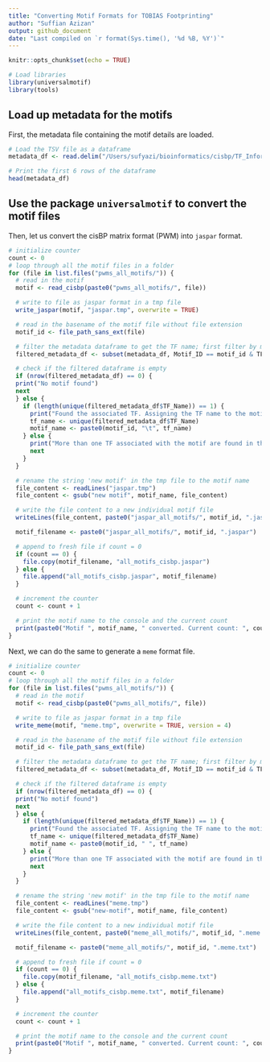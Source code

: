 ```yaml
---
title: "Converting Motif Formats for TOBIAS Footprinting"
author: "Suffian Azizan"
output: github_document
date: "Last compiled on `r format(Sys.time(), '%d %B, %Y')`"
---
```


```r
knitr::opts_chunk$set(echo = TRUE)

# Load libraries
library(universalmotif)
library(tools)
```

## Load up metadata for the motifs
First, the metadata file containing the motif details are loaded.

```r
# Load the TSV file as a dataframe
metadata_df <- read.delim("/Users/sufyazi/bioinformatics/cisbp/TF_Information_all_motifs_plus_Source-Type_cols_filtered.tsv", sep = "\t") # nolint: line_length_linter.

# Print the first 6 rows of the dataframe
head(metadata_df)

```


## Use the package `universalmotif` to convert the motif files

Then, let us convert the cisBP matrix format (PWM) into `jaspar` format. 

```r
# initialize counter
count <- 0
# loop through all the motif files in a folder
for (file in list.files("pwms_all_motifs/")) {
  # read in the motif
  motif <- read_cisbp(paste0("pwms_all_motifs/", file))

  # write to file as jaspar format in a tmp file
  write_jaspar(motif, "jaspar.tmp", overwrite = TRUE)

  # read in the basename of the motif file without file extension
  motif_id <- file_path_sans_ext(file)

  # filter the metadata dataframe to get the TF name; first filter by motif ID, then filter by TF status of 'direct (D)'
  filtered_metadata_df <- subset(metadata_df, Motif_ID == motif_id & TF_Status == "D") # nolint: line_length_linter.

  # check if the filtered dataframe is empty
  if (nrow(filtered_metadata_df) == 0) {
  print("No motif found")
  next
  } else {
    if (length(unique(filtered_metadata_df$TF_Name)) == 1) {
      print("Found the associated TF. Assigning the TF name to the motif...")
      tf_name <- unique(filtered_metadata_df$TF_Name)
      motif_name <- paste0(motif_id, "\t", tf_name)
    } else {
      print("More than one TF associated with the motif are found in the database. Skipping motif extraction...") # nolint: line_length_linter.
      next
    }
  }

  # rename the string 'new motif' in the tmp file to the motif name
  file_content <- readLines("jaspar.tmp")
  file_content <- gsub("new motif", motif_name, file_content)

  # write the file content to a new individual motif file
  writeLines(file_content, paste0("jaspar_all_motifs/", motif_id, ".jaspar"))

  motif_filename <- paste0("jaspar_all_motifs/", motif_id, ".jaspar")

  # append to fresh file if count = 0
  if (count == 0) {
    file.copy(motif_filename, "all_motifs_cisbp.jaspar")
  } else {
    file.append("all_motifs_cisbp.jaspar", motif_filename)
  }

  # increment the counter
  count <- count + 1

  # print the motif name to the console and the current count
  print(paste0("Motif ", motif_name, " converted. Current count: ", count))
}
```

Next, we can do the same to generate a `meme` format file.

```r

# initialize counter
count <- 0
# loop through all the motif files in a folder
for (file in list.files("pwms_all_motifs/")) {
  # read in the motif
  motif <- read_cisbp(paste0("pwms_all_motifs/", file))

  # write to file as jaspar format in a tmp file
  write_meme(motif, "meme.tmp", overwrite = TRUE, version = 4)

  # read in the basename of the motif file without file extension
  motif_id <- file_path_sans_ext(file)

  # filter the metadata dataframe to get the TF name; first filter by motif ID, then filter by TF status of 'direct (D)'
  filtered_metadata_df <- subset(metadata_df, Motif_ID == motif_id & TF_Status == "D") # nolint: line_length_linter.

  # check if the filtered dataframe is empty
  if (nrow(filtered_metadata_df) == 0) {
  print("No motif found")
  next
  } else {
    if (length(unique(filtered_metadata_df$TF_Name)) == 1) {
      print("Found the associated TF. Assigning the TF name to the motif...")
      tf_name <- unique(filtered_metadata_df$TF_Name)
      motif_name <- paste0(motif_id, " ", tf_name)
    } else {
      print("More than one TF associated with the motif are found in the database. Skipping motif extraction...") # nolint: line_length_linter.
      next
    }
  }

  # rename the string 'new motif' in the tmp file to the motif name
  file_content <- readLines("meme.tmp")
  file_content <- gsub("new-motif", motif_name, file_content)

  # write the file content to a new individual motif file
  writeLines(file_content, paste0("meme_all_motifs/", motif_id, ".meme.txt"))

  motif_filename <- paste0("meme_all_motifs/", motif_id, ".meme.txt")

  # append to fresh file if count = 0
  if (count == 0) {
    file.copy(motif_filename, "all_motifs_cisbp.meme.txt")
  } else {
    file.append("all_motifs_cisbp.meme.txt", motif_filename)
  }

  # increment the counter
  count <- count + 1

  # print the motif name to the console and the current count
  print(paste0("Motif ", motif_name, " converted. Current count: ", count))
}
```